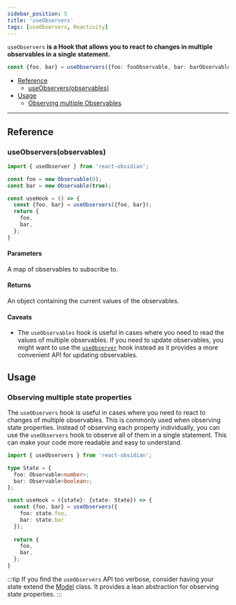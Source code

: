 ```yaml
---
sidebar_position: 5
title: 'useObservers'
tags: [useObservers, Reactivity]
---
```


`useObservers` **is a Hook that allows you to react to changes in multiple observables in a single statement.**

```ts
const {foo, bar} = useObservers({foo: fooObservable, bar: barObservable});
```

* [Reference](#reference)
  * [useObservers(observables)](#useobserversobservables)
* [Usage](#usage)
  * [Observing multiple Observables](#observing-multiple-state-properties)
  
___

## Reference
### useObservers(observables)

```ts
import { useObserver } from 'react-obsidian';

const foo = new Observable(0);
const bar = new Observable(true);

const useHook = () => {
  const {foo, bar} = useObservers({foo, bar});
  return {
    foo,
    bar,
  };
}
```

#### Parameters
A map of observables to subscribe to.

#### Returns
An object containing the current values of the observables.

#### Caveats
* The `useObservables` hook is useful in cases where you need to read the values of multiple observables. If you need to update observables, you might want to use the [`useObserver`](./useObserver) hook instead as it provides a more convenient API for updating observables.

## Usage
### Observing multiple state properties
The `useObservers` hook is useful in cases where you need to react to changes of multiple observables. This is commonly used when observing state properties. Instead of observing each property individually, you can use the `useObservers` hook to observe all of them in a single statement. This can make your code more readable and easy to understand.

```ts
import { useObservers } from 'react-obsidian';

type State = {
  foo: Observable<number>;
  bar: Observable<boolean>;
};

const useHook = ({state}: {state: State}) => {
  const {foo, bar} = useObservers({
    foo: state.foo,
    bar: state.bar
  });
  
  return {
    foo,
    bar,
  };
}
```

:::tip
If you find the `useObservers` API too verbose, consider having your state extend the [Model](./model.mdx) class. It provides a lean abstraction for observing state properties.
:::
